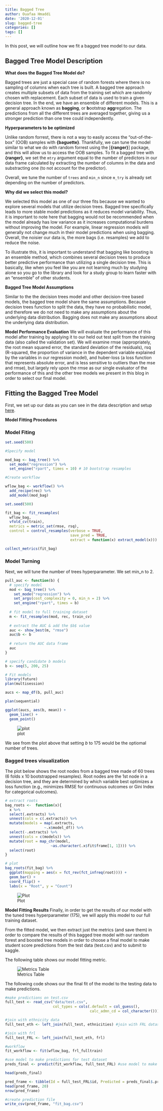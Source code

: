 ```yaml
---
title: Bagged Tree
author: Ouafaa Hmaddi
date: '2020-12-01'
slug: bagged-tree
categories: []
tags: []
---
```

In this post, we will outline how we fit a bagged tree model to our data. 

## Bagged Tree Model Description

**What does the Bagged Tree Model do?**

Bagged trees are just a special case of random forests where there is no sampling of columns when each tree is built. A bagged tree approach creates multiple subsets of data from the training set which are randomly chosen with replacement. Each subset of data is used to train a given decision tree. In the end, we have an ensemble of different models. This is a general approach known as **bagging**, or **b**ootstrap **agg**regation. The predictions from all the different trees are averaged together, giving us a stronger prediction than one tree could independently.

**Hyperparameters to be optimized**

Unlike random forrest, there is not a way to easily access the “out-of-the-box” (OOB) samples with **{baguette}**. Thankfully, we can tune the model similar to what we do with random forrest using the [**{ranger}**] package, and this will allow us to access the OOB samples. To fit a bagged tree with **{ranger}**, we set the `mtry` argument equal to the number of predictors in our data frame calculated by extracting the number of columns in the data and substracting one (to not account for the predictor).

Overall, we tune the number of `trees` and `min_n` since `m_try` is already set depending on the number of predictors. 

**Why did we select this model?**

We selected this model as one of our three fits because we wanted to explore several models that utilize decision trees. Bagged tree specifically leads to more stable model predictions as it reduces model variability. Thus, it is important to note here that bagging would not be recommended when the model already has low variance as it increases computational burdens without improving the model. For example, linear regression models will generally not change much in their model predictions when using bagging. Overall, the noisier our data is, the more bags (i.e. resamples) we add to reduce the noise.

To illustrate this, it is important to understand that bagging like boosting is an ensemble method, which combines several decision trees to produce better predictive performance than utilizing a single decision tree. This is basically, like when you feel like you are not learning much by studying alone so you go to the library and look for a study group to learn faster with an "ensemble" of other students. 

**Bagged Tree Model Assumptions**

Similar to the the decision trees model and other decision-tree based models, the bagged tree model share the same assumptions. Because decision trees function to split the data, they have no probabilistic model, and therefore we do not need to make any assumptions about the underlying data distribution. Bagging does not make any assumptions about the underlying data distribution.

**Model Performance Evaluation**
We will evaluate the performance of this model after training by applying it to our held out test split from the training data (also called the validation set). We will examine rmse (appropriately, the root mean squared error, the standard deviation of the residuals), rsq (R-squared, the proportion of variance in the dependent variable explained by the variables in our regression model), and huber-loss (a loss function that represents absolute error, and is less sensitive to outliers than the mse and rmse), but largely rely upon the rmse as our single evaluator of the performance of this and the other tree models we present in this blog in order to select our final model.

## Fitting the Bagged Tree Model

First, we set up our data as you can see in the data description and setup [here](https://edld654finalproject.netlify.app/2020/11/30/data-description/).

**Model Fitting Procedures** 

### Model Fiting

```r
set.seed(500)

#Specify model

mod_bag <- bag_tree() %>%
  set_mode("regression") %>%
  set_engine("rpart", times = 10) # 10 bootstrap resamples

#Create workflow

wflow_bag <- workflow() %>% 
  add_recipe(rec) %>%
  add_model(mod_bag)
```

```r
set.seed(500)

fit_bag <- fit_resamples(
  wflow_bag,
  vfold_cv(train),
  metrics = metric_set(rmse, rsq),
  control = control_resamples(verbose = TRUE,
                              save_pred = TRUE,
                              extract = function(x) extract_model(x)))

collect_metrics(fit_bag)
```


### Model Turning 

Next, we will tune the number of trees hyperparameter. We set min_n to 2. 

```r

pull_auc <- function(b) {
  # specify model
  mod <- bag_tree() %>% 
    set_mode("regression") %>% 
    set_args(cost_complexity = 0, min_n = 2) %>% 
    set_engine("rpart", times = b)
  
  # fit model to full training dataset
  m <- fit_resamples(mod, rec, train_cv)
  
  # extract the AUC & add the $b$ value
  auc <- show_best(m, "rmse") 
  auc$b <- b
  
  # return the AUC data frame
  auc
}

# specify candidate b models
b <- seq(5, 200, 25)

# Fit models
library(future)
plan(multisession)

aucs <- map_df(b, pull_auc)

plan(sequential)
```

```r
ggplot(aucs, aes(b, mean)) +
  geom_line() +
  geom_point() 
```

![plot](https://www.dropbox.com/s/snu676nlu1014yi/rmse_auc.png?dl=0)

We see from the plot above that setting $b$ to 175 would be the optiomal number of trees. 


### Bagged trees visualization 

The plot below shows the root nodes from a bagged tree made of 60 trees (6 folds x 10 bootstrapped resamples). Root nodes are the 1st node in a decision tree, and they are determined by which variable best optimizes a loss function (e.g., minimizes RMSE for continuous outcomes or Gini Index for categorical outcomes).  

```r
# extract roots
bag_roots <-  function(x){
  x %>% 
  select(.extracts) %>% 
  unnest(cols = c(.extracts)) %>% 
  mutate(models = map(.extracts,
                  ~.x$model_df)) %>% 
  select(-.extracts) %>% 
  unnest(cols = c(models)) %>% 
  mutate(root = map_chr(model,
                     ~as.character(.x$fit$frame[1, 1]))) %>%
  select(root)  
}

# plot
bag_roots(fit_bag) %>% 
  ggplot(mapping = aes(x = fct_rev(fct_infreq(root)))) + 
  geom_bar() + 
  coord_flip() + 
  labs(x = "Root", y = "Count")

```

![Plot](https://www.dropbox.com/s/azkgm00earj5nvr/bagtree_root.png?dl=0)


**Model Fitting Results**
Finally, in order to get the results of our model with the tuned trees hyperparameter (175), we will apply this model to our full training dataset.

From the fitted model, we then extract just the metrics (and save them) in order to compare the results of this bagged tree model with our random forest and boosted tree models in order to choose a final model to make student score predictions from the test data (test.csv) and to submit to kaggle.

The following table shows our model fitting metric.

![Metrics Table](https://www.dropbox.com/s/m8hbr7mvqkjcq1z/bag_trees%20metrics%20table.png?dl=0)

The following code shows our the final fit of the model to the testing data to make predictions. 

```r
#make predictions on test.csv
full_test <- read_csv("data/test.csv",
                      col_types = cols(.default = col_guess(), 
                                       calc_admn_cd = col_character()))

#join with ethnicity data
full_test_eth <- left_join(full_test, ethnicities) #join with FRL dataset

#join with frl
full_test_FRL <- left_join(full_test_eth, frl)

#workflow
fit_workflow <- fit(wflow_bag, frl_fulltrain)

#use model to make predictions for test dataset
preds_final <- predict(fit_workflow, full_test_FRL) #use model to make predictions for test dataset

head(preds_final)

pred_frame <- tibble(Id = full_test_FRL$id, Predicted = preds_final$.pred)
head(pred_frame, 20)
nrow(pred_frame)

#create prediction file
write_csv(pred_frame, "fit_bag.csv")

```











